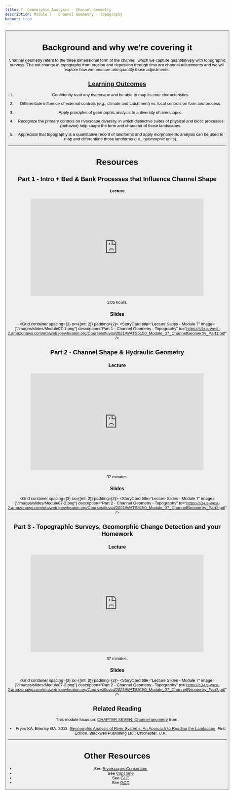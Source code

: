 ```yaml
---
title: 7. Geomorphic Analysis - Channel Geometry
description: Module 7 - Channel Geometry - Topography
banner: true
---
```

<Button to="/Assignments/module-07_GCD" title="See Corresponding Assignment" fullWidth color="secondary" iconName="AssignmentTurnedIn" />

# Background and why we're covering it

Channel geometry refers to the three dimensional form of the channel, which we capture quantitatively with topographic surveys. The net change in topography from erosion and deposition through time are channel adjustments and we will explore how we measure and quantify those adjustments.

## [Learning Outcomes](/syllabus/#course-objectives)

1. Confidently *read* any riverscape and be able to map its core characteristics.

2. Differentiate influence of external controls (e.g., climate and catchment) vs. local controls on form and process. 

3. Apply principles of geomorphic analysis to a diversity of riverscapes.

4. Recognize the primary controls on riverscape diversity, in which distinctive suites of physical and biotic processes (behavior) help shape the form and character of those landscapes. 

5. Appreciate that topography is a quantitative record of landforms and apply morphometric analysis can be used to map and differentiate those landforms (i.e., geomorphic units).

   

------

# Resources

## Part 1 -  Intro + Bed & Bank Processes that Influence Channel Shape
#### Lecture
<iframe width="560" height="315" src="https://www.youtube.com/embed/videoseries?list=PL0ZiZg4rilzLiYfUYTGS71wO9kXPrfLgl" frameborder="0" allow="autoplay; encrypted-media" allowfullscreen></iframe>

<Icon iconName="AccessTime" /> 1:05 hours.

### Slides

<Grid container spacing={3} sx={{mt: 2}} padding={2}>
      <StoryCard 
        title="Lecture Slides - Module 7"
        image={"/images/slides/Module07-1.png"}
        description="Part 1 - Channel Geometry - Topography"
        to="https://s3-us-west-2.amazonaws.com/etalweb.joewheaton.org/Courses/fluvial/2021/WATS5150_Module_07_ChannelGeomertry_Part1.pdf" />
</Grid> 


## Part 2 - Channel Shape & Hydraulic Geometry
### Lecture
<iframe width="560" height="315" src="https://www.youtube.com/embed/videoseries?list=PL0ZiZg4rilzKIfCyGnxhnHBypu34GYDQy" frameborder="0" allow="autoplay; encrypted-media" allowfullscreen></iframe>

<Icon iconName="AccessTime" /> 37 minutes.

### Slides

<Grid container spacing={3} sx={{mt: 2}} padding={2}>
      <StoryCard 
        title="Lecture Slides - Module 7"
        image={"/images/slides/Module07-2.png"}
        description="Part 2 - Channel Geometry - Topography"
        to="https://s3-us-west-2.amazonaws.com/etalweb.joewheaton.org/Courses/fluvial/2021/WATS5150_Module_07_ChannelGeomertry_Part2.pdf" />
</Grid> 


## Part 3 - Topographic Surveys, Geomorphic Change Detection and your Homework
### Lecture
<iframe width="560" height="315" src="https://www.youtube.com/embed/videoseries?list=PL0ZiZg4rilzKLa9vIr0mGI1CwxoCXpi8S" frameborder="0" allow="autoplay; encrypted-media" allowfullscreen></iframe>

<Icon iconName="AccessTime" /> 37 minutes.

### Slides

<Grid container spacing={3} sx={{mt: 2}} padding={2}>
      <StoryCard 
        title="Lecture Slides - Module 7"
        image={"/images/slides/Module07-3.png"}
        description="Part 2 - Channel Geometry - Topography"
        to="https://s3-us-west-2.amazonaws.com/etalweb.joewheaton.org/Courses/fluvial/2021/WATS5150_Module_07_ChannelGeomertry_Part3.pdf" />
</Grid> 


## Related Reading

This module focus on: [CHAPTER SEVEN: Channel geometry](https://ebookcentral-proquest-com.dist.lib.usu.edu/lib/usu/reader.action?docID=1032536&ppg=132) from:
- Fryirs KA, Brierley GA. 2013. [Geomorphic Analysis of River Systems: An Approach to Reading the Landscape](https://www.wiley.com/en-au/Geomorphic+Analysis+of+River+Systems%3A+An+Approach+to+Reading+the+Landscape-p-9781405192743), First Edition.  Blackwell Publishing Ltd.: Chichester, U.K.


-----
# Other Resources

- See [Riverscapes Consortium](http://riverscapes.net)
- See [Capstone](http://capstone.restoration.usu.edu)
- See [GUT](http://gut.riverscapes.xyz)
- See [GCD](http://gcd.riverscapes.xyz)
